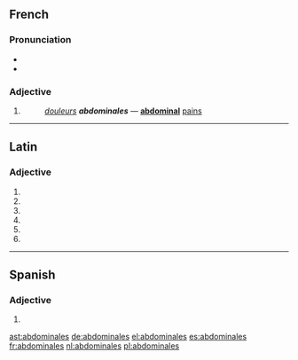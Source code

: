 {{also|Abdominales}}
==French==

===Pronunciation===
* {{IPA|/ab.dɔ.mi.nal/|lang=fr}}
* {{homophones|lang=fr|abdominal|abdominale}}

===Adjective===
{{fr-adj-form}}

# {{feminine plural of|abdominal|lang=fr}}
#: ''[[douleurs]] '''abdominales''''' &mdash; '''[[abdominal]]''' [[pain]]s

----

==Latin==

===Adjective===
{{la-adj-form|abdominalēs}}

# {{inflection of|abdominalis||nom|m|p|lang=la}}
# {{inflection of|abdominalis||nom|f|p|lang=la}}
# {{inflection of|abdominalis||acc|m|p|lang=la}}
# {{inflection of|abdominalis||acc|f|p|lang=la}}
# {{inflection of|abdominalis||voc|m|p|lang=la}}
# {{inflection of|abdominalis||voc|f|p|lang=la}}

----

==Spanish==

===Adjective===
{{head|es|adjective form}}

# {{plural of|abdominal|lang=es}}

[[ast:abdominales]]
[[de:abdominales]]
[[el:abdominales]]
[[es:abdominales]]
[[fr:abdominales]]
[[nl:abdominales]]
[[pl:abdominales]]